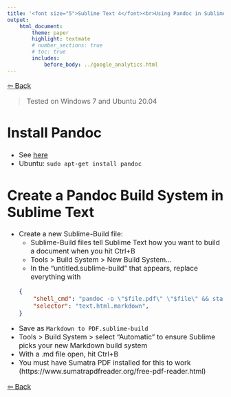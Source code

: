 ```yaml
---
title: '<font size="5">Sublime Text 4</font><br>Using Pandoc in Sublime Text'
output:
    html_document:
        theme: paper
        highlight: textmate
        # number_sections: true
        # toc: true
        includes:
            before_body: ../google_analytics.html
---
```


<font size="3">

[⇦ Back](../sublime_text.html)

> Tested on Windows 7 and Ubuntu 20.04

Install Pandoc
==============
- See [here](https://pandoc.org/installing.html)
- Ubuntu: `sudo apt-get install pandoc`

Create a Pandoc Build System in Sublime Text
============================================
- Create a new Sublime-Build file:
    - Sublime-Build files tell Sublime Text how you want to build a document when you hit Ctrl+B
    - Tools > Build System > New Build System...
    - In the "untitled.sublime-build" that appears, replace everything with
    ```json
    {
        "shell_cmd": "pandoc -o \"$file.pdf\" \"$file\" && start SumatraPDF \"$file.pdf\"",
        "selector": "text.html.markdown",
    }
    ```
- Save as `Markdown to PDF.sublime-build`
- Tools > Build System > select "Automatic" to ensure Sublime picks your new Markdown build system
- With a .md file open, hit Ctrl+B
- You must have Sumatra PDF installed for this to work (https://www.sumatrapdfreader.org/free-pdf-reader.html)

[⇦ Back](../sublime_text.html)

</font>
